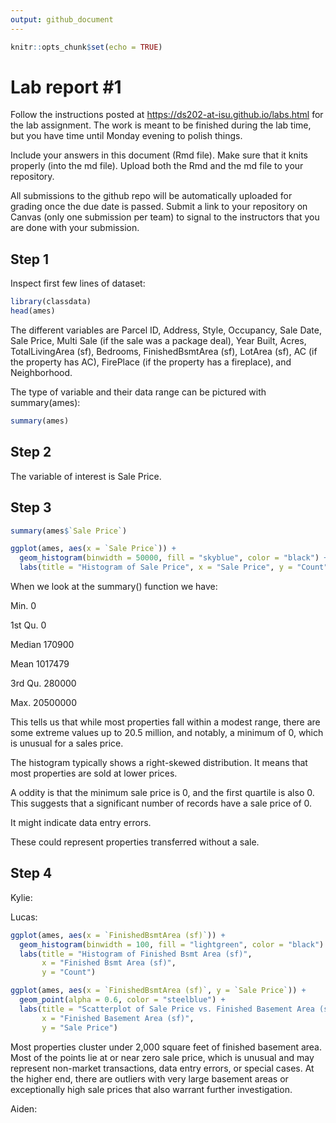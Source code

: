 ```yaml
---
output: github_document
---
```


<!-- README.md is generated from README.Rmd. Please edit the README.Rmd file -->

```r
knitr::opts_chunk$set(echo = TRUE)
```

# Lab report #1

Follow the instructions posted at <https://ds202-at-isu.github.io/labs.html> for the lab assignment. The work is meant to be finished during the lab time, but you have time until Monday evening to polish things.

Include your answers in this document (Rmd file). Make sure that it knits properly (into the md file). Upload both the Rmd and the md file to your repository.

All submissions to the github repo will be automatically uploaded for grading once the due date is passed. Submit a link to your repository on Canvas (only one submission per team) to signal to the instructors that you are done with your submission.

## Step 1

Inspect first few lines of dataset:

```r
library(classdata)
head(ames)
```

The different variables are Parcel ID, Address, Style, Occupancy, Sale Date, Sale Price, Multi Sale (if the sale was a package deal), Year Built, Acres, TotalLivingArea (sf), Bedrooms, FinishedBsmtArea (sf), LotArea (sf), AC (if the property has AC), FirePlace (if the property has a fireplace), and Neighborhood.

The type of variable and their data range can be pictured with summary(ames):

```r
summary(ames)
```

## Step 2

The variable of interest is Sale Price.

## Step 3

```r
summary(ames$`Sale Price`)

ggplot(ames, aes(x = `Sale Price`)) +
  geom_histogram(binwidth = 50000, fill = "skyblue", color = "black") +
  labs(title = "Histogram of Sale Price", x = "Sale Price", y = "Count")
```

When we look at the summary() function we have:

Min. 0

1st Qu. 0

Median 170900

Mean 1017479

3rd Qu. 280000

Max. 20500000

This tells us that while most properties fall within a modest range, there are some extreme values up to 20.5 million, and notably, a minimum of 0, which is unusual for a sales price.

The histogram typically shows a right-skewed distribution. It means that most properties are sold at lower prices.

A oddity is that the minimum sale price is 0, and the first quartile is also 0. This suggests that a significant number of records have a sale price of 0.

It might indicate data entry errors.

These could represent properties transferred without a sale.

## Step 4

Kylie:

Lucas:

```r
ggplot(ames, aes(x = `FinishedBsmtArea (sf)`)) +
  geom_histogram(binwidth = 100, fill = "lightgreen", color = "black") +
  labs(title = "Histogram of Finished Bsmt Area (sf)",
       x = "Finished Bsmt Area (sf)",
       y = "Count")
```

```r
ggplot(ames, aes(x = `FinishedBsmtArea (sf)`, y = `Sale Price`)) +
  geom_point(alpha = 0.6, color = "steelblue") +
  labs(title = "Scatterplot of Sale Price vs. Finished Basement Area (sf)",
       x = "Finished Basement Area (sf)",
       y = "Sale Price")

```

Most properties cluster under 2,000 square feet of finished basement area. Most of the points lie at or near zero sale price, which is unusual and may represent non-market transactions, data entry errors, or special cases. At the higher end, there are outliers with very large basement areas or exceptionally high sale prices that also warrant further investigation.

Aiden:
